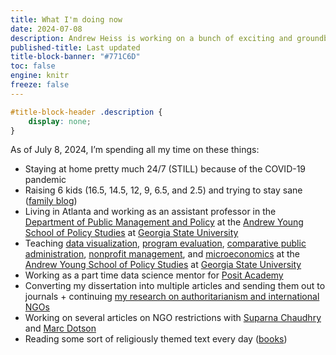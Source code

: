 ```yaml
---
title: What I'm doing now
date: 2024-07-08
description: Andrew Heiss is working on a bunch of exciting and groundbreaking projects
published-title: Last updated
title-block-banner: "#771C6D"
toc: false
engine: knitr
freeze: false
---
```


```css
#title-block-header .description {
    display: none;
}
```

As of July 8, 2024, I'm spending all my time on these things:

- Staying at home pretty much 24/7 (STILL) because of the COVID-19 pandemic
- Raising 6 kids (16.5, 14.5, 12, 9, 6.5, and 2.5) and trying to stay sane ([family blog](http://www.heissatopia.com/))
- Living in Atlanta and working as an assistant professor in the [Department of Public Management and Policy](https://aysps.gsu.edu/public-management-policy/) at the [Andrew Young School of Policy Studies](https://aysps.gsu.edu/) at [Georgia State University](https://www.gsu.edu/)
- Teaching [data visualization](https://datavizf22.classes.andrewheiss.com/), [program evaluation](https://evalsp24.classes.andrewheiss.com/), [comparative public administration](https://compasp23.classes.andrewheiss.com/),  [nonprofit management](https://nonprofitf22.classes.andrewheiss.com), and [microeconomics](https://econs23.classes.andrewheiss.com/) at the [Andrew Young School of Policy Studies](https://aysps.gsu.edu/) at [Georgia State University](https://www.gsu.edu/)
- Working as a part time data science mentor for [Posit Academy](https://posit.co/products/enterprise/academy/)
- Converting my dissertation into multiple articles and sending them out to journals + continuing [my research on authoritarianism and international NGOs](https://www.ingoresearch.org/)
- Working on several articles on NGO restrictions with [Suparna Chaudhry](http://www.suparnachaudhry.com/) and [Marc Dotson](https://marriottschool.byu.edu/directory/details?id=50683)
- Reading some sort of religiously themed text every day ([books](https://www.goodreads.com/review/list/2733632-andrew-heiss?shelf=religious))
